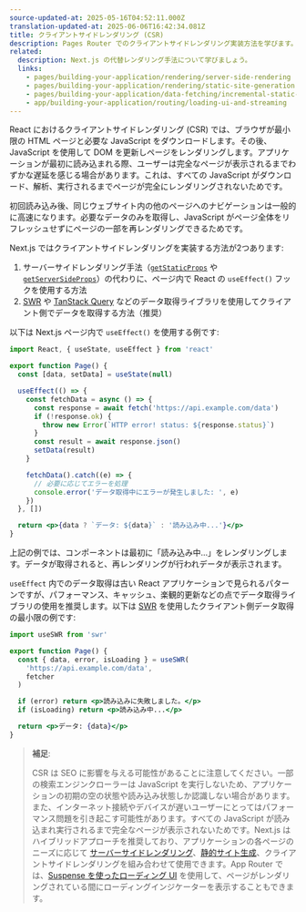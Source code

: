 ```yaml
---
source-updated-at: 2025-05-16T04:52:11.000Z
translation-updated-at: 2025-06-06T16:42:34.081Z
title: クライアントサイドレンダリング (CSR)
description: Pages Router でのクライアントサイドレンダリング実装方法を学びます。
related:
  description: Next.js の代替レンダリング手法について学びましょう。
  links:
    - pages/building-your-application/rendering/server-side-rendering
    - pages/building-your-application/rendering/static-site-generation
    - pages/building-your-application/data-fetching/incremental-static-regeneration
    - app/building-your-application/routing/loading-ui-and-streaming
---
```


React におけるクライアントサイドレンダリング (CSR) では、ブラウザが最小限の HTML ページと必要な JavaScript をダウンロードします。その後、JavaScript を使用して DOM を更新しページをレンダリングします。アプリケーションが最初に読み込まれる際、ユーザーは完全なページが表示されるまでわずかな遅延を感じる場合があります。これは、すべての JavaScript がダウンロード、解析、実行されるまでページが完全にレンダリングされないためです。

初回読み込み後、同じウェブサイト内の他のページへのナビゲーションは一般的に高速になります。必要なデータのみを取得し、JavaScript がページ全体をリフレッシュせずにページの一部を再レンダリングできるためです。

Next.js ではクライアントサイドレンダリングを実装する方法が2つあります:

1. サーバーサイドレンダリング手法（[`getStaticProps`](/docs/pages/building-your-application/data-fetching/get-static-props) や [`getServerSideProps`](/docs/pages/building-your-application/data-fetching/get-server-side-props)）の代わりに、ページ内で React の `useEffect()` フックを使用する方法
2. [SWR](https://swr.vercel.app/) や [TanStack Query](https://tanstack.com/query/latest/) などのデータ取得ライブラリを使用してクライアント側でデータを取得する方法（推奨）

以下は Next.js ページ内で `useEffect()` を使用する例です:

```jsx filename="pages/index.js"
import React, { useState, useEffect } from 'react'

export function Page() {
  const [data, setData] = useState(null)

  useEffect(() => {
    const fetchData = async () => {
      const response = await fetch('https://api.example.com/data')
      if (!response.ok) {
        throw new Error(`HTTP error! status: ${response.status}`)
      }
      const result = await response.json()
      setData(result)
    }

    fetchData().catch((e) => {
      // 必要に応じてエラーを処理
      console.error('データ取得中にエラーが発生しました: ', e)
    })
  }, [])

  return <p>{data ? `データ: ${data}` : '読み込み中...'}</p>
}
```

上記の例では、コンポーネントは最初に「読み込み中...」をレンダリングします。データが取得されると、再レンダリングが行われデータが表示されます。

`useEffect` 内でのデータ取得は古い React アプリケーションで見られるパターンですが、パフォーマンス、キャッシュ、楽観的更新などの点でデータ取得ライブラリの使用を推奨します。以下は [SWR](https://swr.vercel.app/) を使用したクライアント側データ取得の最小限の例です:

```jsx filename="pages/index.js"
import useSWR from 'swr'

export function Page() {
  const { data, error, isLoading } = useSWR(
    'https://api.example.com/data',
    fetcher
  )

  if (error) return <p>読み込みに失敗しました。</p>
  if (isLoading) return <p>読み込み中...</p>

  return <p>データ: {data}</p>
}
```

> **補足**:
>
> CSR は SEO に影響を与える可能性があることに注意してください。一部の検索エンジンクローラーは JavaScript を実行しないため、アプリケーションの初期の空の状態や読み込み状態しか認識しない場合があります。また、インターネット接続やデバイスが遅いユーザーにとってはパフォーマンス問題を引き起こす可能性があります。すべての JavaScript が読み込まれ実行されるまで完全なページが表示されないためです。Next.js はハイブリッドアプローチを推奨しており、アプリケーションの各ページのニーズに応じて [サーバーサイドレンダリング](/docs/pages/building-your-application/rendering/server-side-rendering)、[静的サイト生成](/docs/pages/building-your-application/rendering/static-site-generation)、クライアントサイドレンダリングを組み合わせて使用できます。App Router では、[Suspense を使ったローディング UI](/docs/app/building-your-application/routing/loading-ui-and-streaming) を使用して、ページがレンダリングされている間にローディングインジケーターを表示することもできます。
